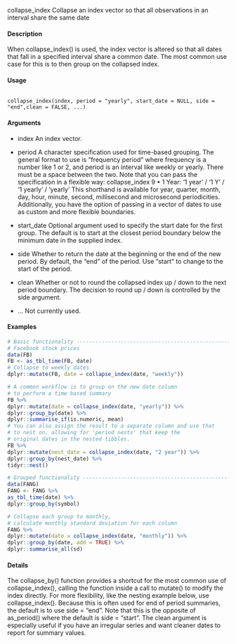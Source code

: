 
collapse_index Collapse an index vector so that all observations in an interval share the same date

#### Description
When collapse_index() is used, the index vector is altered so that all dates that fall in a specified
interval share a common date. The most common use case for this is to then group on the collapsed
index.

#### Usage

<pre><code>
collapse_index(index, period = "yearly", start_date = NULL, side = "end",clean = FALSE, ...)
</code></pre>

#### Arguments
* index An index vector.
* period A character specification used for time-based grouping. The general format to use is "frequency period" where frequency is a number like 1 or 2, and period is an interval like weekly or yearly. There must be a space between the two.
Note that you can pass the specification in a flexible way:
collapse_index 9
• 1 Year: '1 year' / '1 Y' / '1 yearly' / 'yearly'
This shorthand is available for year, quarter, month, day, hour, minute, second, millisecond and microsecond periodicities.
Additionally, you have the option of passing in a vector of dates to use as custom and more flexible boundaries.

* start_date Optional argument used to specify the start date for the first group. The default is to start at the closest period boundary below the minimum date in the supplied index.
* side Whether to return the date at the beginning or the end of the new period. By default, the "end" of the period. Use "start" to change to the start of the period.
* clean Whether or not to round the collapsed index up / down to the next period boundary. The decision to round up / down is controlled by the side argument.
* ... Not currently used.


#### Examples
```r
# Basic functionality -------------------------------------------------------
# Facebook stock prices
data(FB)
FB <- as_tbl_time(FB, date)
# Collapse to weekly dates
dplyr::mutate(FB, date = collapse_index(date, "weekly"))
```

```r
# A common workflow is to group on the new date column
# to perform a time based summary
FB %>%
dplyr::mutate(date = collapse_index(date, "yearly")) %>%
dplyr::group_by(date) %>%
dplyr::summarise_if(is.numeric, mean)
# You can also assign the result to a separate column and use that
# to nest on, allowing for 'period nests' that keep the
# original dates in the nested tibbles.
FB %>%
dplyr::mutate(nest_date = collapse_index(date, "2 year")) %>%
dplyr::group_by(nest_date) %>%
tidyr::nest()
```

```r
# Grouped functionality -----------------------------------------------------
data(FANG)
FANG <- FANG %>%
as_tbl_time(date) %>%
dplyr::group_by(symbol)
```

```r
# Collapse each group to monthly,
# calculate monthly standard deviation for each column
FANG %>%
dplyr::mutate(date = collapse_index(date, "monthly")) %>%
dplyr::group_by(date, add = TRUE) %>%
dplyr::summarise_all(sd)
```

#### Details
The collapse_by() function provides a shortcut for the most common use of collapse_index(),
calling the function inside a call to mutate() to modify the index directly. For more flexibility, like
the nesting example below, use collapse_index().
Because this is often used for end of period summaries, the default is to use side = "end". Note
that this is the opposite of as_period() where the default is side = "start".
The clean argument is especially useful if you have an irregular series and want cleaner dates to
report for summary values.
